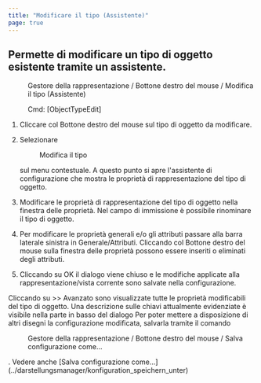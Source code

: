 ```yaml
---
title: "Modificare il tipo (Assistente)"
page: true
---
```

## Permette di modificare un tipo di oggetto esistente tramite un assistente. 
 <Menu>Gestore della rappresentazione / Bottone destro del mouse / Modifica il tipo (Assistente)</Menu> 
<GeoDesigner> <Menu> Cmd: [ObjectTypeEdit] </Menu> </GeoDesigner>


1. Cliccare col <Border>Bottone destro del mouse</Border>  sul tipo di oggetto da modificare.

2. Selezionare <Menu>Modifica il tipo</Menu>  sul menu contestuale. A questo punto si apre l&#39;assistente di configurazione che mostra le propriet&#224; di rappresentazione del tipo di oggetto.

3. Modificare le propriet&#224; di rappresentazione del tipo di oggetto nella finestra delle propriet&#224;. Nel campo di immissione &#232; possibile rinominare il tipo di oggetto.

4. Per modificare le propriet&#224; generali e/o gli attributi passare alla barra laterale sinistra in Generale/Attributi. Cliccando col <Border>Bottone destro del mouse</Border>  sulla finestra delle propriet&#224; possono essere inseriti o eliminati degli attributi.

5. Cliccando su <Border>OK </Border>  il dialogo viene chiuso e le modifiche applicate alla rappresentazione/vista corrente sono salvate nella configurazione.




<Success>
Cliccando su   <Border>>> Avanzato</Border>  sono visualizzate tutte le propriet&#224; modificabili del tipo di oggetto.
</Success>

<Success>
Una descrizione sulle chiavi attualmente evidenziate &#232; visibile nella parte in basso del dialogo
</Success>

<Success>
Per poter mettere a disposizione di altri disegni la configurazione modificata, salvarla tramite il comando  <Menu>Gestore della rappresentazione / Bottone destro del mouse / Salva configurazione come...</Menu> .
Vedere anche [Salva configurazione come...](../darstellungsmanager/konfiguration_speichern_unter)

</Success>
